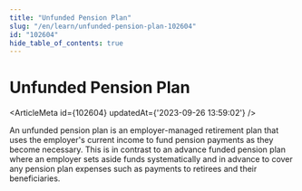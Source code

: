 ```yaml
---
title: "Unfunded Pension Plan"
slug: "/en/learn/unfunded-pension-plan-102604"
id: "102604"
hide_table_of_contents: true
---
```



# Unfunded Pension Plan

<ArticleMeta id={102604} updatedAt={'2023-09-26 13:59:02'} />
<div className='border-solid border-b border-t-0 my-4 border-[var(--ifm-color-gray-300)]' />

An unfunded pension plan is an employer-managed retirement plan that uses the employer's current income to fund pension payments as they become necessary. This is in contrast to an advance funded pension plan where an employer sets aside funds systematically and in advance to cover any pension plan expenses such as payments to retirees and their beneficiaries.
